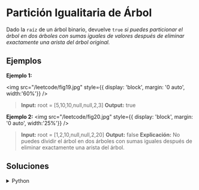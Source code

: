 # Partición Igualitaria de Árbol

Dado la `raíz` de un árbol binario, devuelve `true` *si puedes particionar el árbol en dos árboles con sumas iguales de valores después de eliminar exactamente una arista del árbol original.*

## Ejemplos

**Ejemplo 1:**

<img
	src="/leetcode/fig19.jpg"
	style={{ display: 'block', margin: '0 auto', width:'60%'}}
/>
<br/>
> **Input:** root = [5,10,10,null,null,2,3]
> **Output:** true

**Ejemplo 2:**
<img
	src="/leetcode/fig20.jpg"
	style={{ display: 'block', margin: '0 auto', width:'25%'}}
/>
<br/>
> **Input:** root = [1,2,10,null,null,2,20]
> **Output:** false
> **Explicación:** No puedes dividir el árbol en dos árboles con sumas iguales después de eliminar exactamente una arista del árbol.

## Soluciones

<details>
    <summary>Python</summary>
```python
class Solution:
    def checkEqualTree(self, root: Optional[TreeNode]) -> bool:
        subtree_sums = []
        
        def dfs(node):
            if not node:
                return 0
            
            left_sum = dfs(node.left)
            right_sum = dfs(node.right)
            current_sum = node.val + left_sum + right_sum
            
            # Guardar suma de todos los subárboles excepto la raíz
            if node != root:
                subtree_sums.append(current_sum)
            
            return current_sum
        
        total_sum = dfs(root)
        
        # Si es impar, imposible dividir en partes iguales
        if total_sum % 2 != 0:
            return False
```
</details>